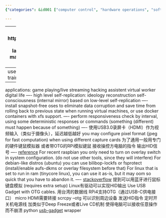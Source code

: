 ```yaml
---
{"categories": &id001 ["computer control", "hardware operations", "software tools", "CyberTron", "Larq", "USB Gadget", "OTG cables"], "category": "Software Tools", "date": "2023-07-27 21:14:23", "description": "This article explores the process of controlling computers using hardware operations and software tools. It covers various applications and methods, such as CyberTron, Larq, USB Gadget with OTG cables, Taiwan data cables, scrcpy, HID instructions, power management, Deep Freeze or Live CD mechanisms, and Python wrappers for usb-gadget.", "tags": *id001, "title": "Controlling Computers with Hardware Operations and Software Tools: A Comprehensive Guide"}

---
```


------
# 硬件操作电脑
https://github.com/kyegomez/CyberTron
https://github.com/eric-ai-lab/MiniGPT-5
[bubogpt](https://bubo-gpt.github.io/) has attached many spacial adaptors, which may help controlling computers
----
use [larq](https://github.com/larq/larq) for low-end neural network training.
----
applications:
game playing/live streaming
hacking
assistent
virtual worker
digital life
----
high level self-replication: ideology reconstruction
self-consciousness (internal mirror)
based on low-level self-replication
----
install snapshot-free oses to eliminate data corruption and save time from rolling back to previous state when running virtual machines, or use docker containers with xfs support.
----
perform responsiveness check by interval, using some deterministic responses or commands (something (different) must happen because of something)
----
使用USB3.0录屏卡（HDMI）作为视频输入（类似于摄像头），延迟越低越好
you may configure pixel format (jpeg for fast computation) when using different capture cards
为了通用一般用专门的硬件键鼠模拟器 或者带OTG的RPi模拟键鼠 接收操控方电脑的指令 输出HID信号
----
[reference](https://raspberrypi.stackexchange.com/questions/7101/raspberry-pi-live-boot-or-read-only-distro)
For recent raspbian you only need to turn on overlay switch in system configuration. (do not use other tools, since they will interfere)
For debian-like distros (ubuntu) you can use bilibop-lockfs or fsprotect (install/enable aufs-dkms or overlay filesystem before that)
For linux that is set to run in ram (tinycore linux), you can use it as-is, but it may oom so quick that you have to abandon it.
----
[stackoverflow](https://superuser.com/questions/1128365/simulate-usb-keyboard-from-machine#) 提到可以用蓝牙进行鼠标键盘模拟 (requires extra setup)
Linux有驱动可以实现HID输出
Use USB Gadget with OTG cables.
用台湾的数据线
RPi4支持OTG（通过USB-C供电接口） micro HDMI需要转接
scrcpy --otg 可以识别周边设备 发送HID指令
定时开关机电源线 加类似于Deep Freeze或者Live CD机制 使得电脑可以接收任意操作而不崩溃
python [usb-gadget](https://pypi.org/project/usb-gadget/) wrapper
